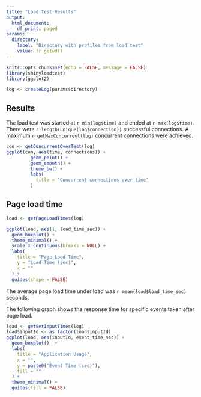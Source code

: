 ```yaml
---
title: "Load Test Results"
output: 
  html_document:
    df_print: paged
params: 
  directory:
    label: "Directory with profiles from load test"
    value: !r getwd()
---
```


```r
knitr::opts_chunk$set(echo = FALSE, message = FALSE)
library(shinyloadtest)
library(ggplot2)
```


```r
log <- createLog(params$directory)
```


## Results

The load test was started at `r min(log$time)` and ended at `r max(log$time)`. There were `r length(unique(log$connection))` successful connections. A maximum `r getMaxConcurrent(log)` concurrent connections were achieved.

```r
con <- getConcurrentOverTest(log)
ggplot(con, aes(time, connections)) +
         geom_point() +
         geom_smooth() +
         theme_bw() +
         labs(
           title = "Concurrent connections over time"
         )

```

## Page load time

```r
load <- getPageLoadTimes(log) 

ggplot(load, aes(1, load_time_sec)) + 
  geom_boxplot() +
  theme_minimal() +
  scale_x_continuous(breaks = NULL) +
  labs(
    title = "Page Load Time",
    y = "Load Time (sec)",
    x = ""
  ) +
  guides(shape = FALSE)
```

The average page load time under load was `r mean(load$load_time_sec)` seconds.

The following graph shows the response time for specific events taken after page load.

```r
load <- getSetInputTimes(log)
load$inputId <- as.factor(load$inputId)
ggplot(load, aes(inputId, event_time_sec)) +
  geom_boxplot()  +
  labs(
    title = "Application Usage",
    x = "",
    y = paste0("Event Time (sec)"),
    fill = ""
  ) +
  theme_minimal() + 
  guides(fill = FALSE)
```

